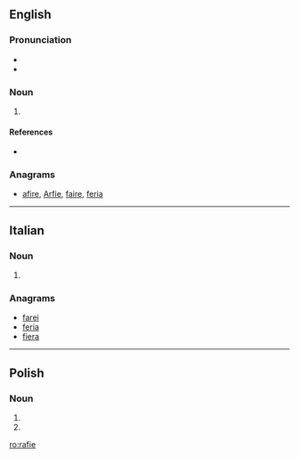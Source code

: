 ==English==

===Pronunciation===
* {{IPA|/rɑːrˈfi/|lang=en}}
* {{hyphenation|rar|fie|lang=en}}

===Noun===
{{en-noun}}

# {{context|Geordie|pejorative|lang=en}} {{alternative spelling of|ralphie|lang=en}}

====References====
* {{R:Northeast Dialect 2005}}

===Anagrams===
* [[afire#English|afire]], [[Arfie#English|Arfie]], [[faire#English|faire]], [[feria#English|feria]]

----

==Italian==

===Noun===
{{head|it|noun plural form|g=f}}

# {{plural of|rafia|lang=it}}

===Anagrams===
* [[farei#Italian|farei]]
* [[feria#Italian|feria]]
* [[fiera#Italian|fiera]]

----

==Polish==

===Noun===
{{head|pl|noun form|g=f}}

# {{inflection of|lang=pl|rafa||dat|s}}
# {{inflection of|lang=pl|rafa||loc|s}}

[[ro:rafie]]